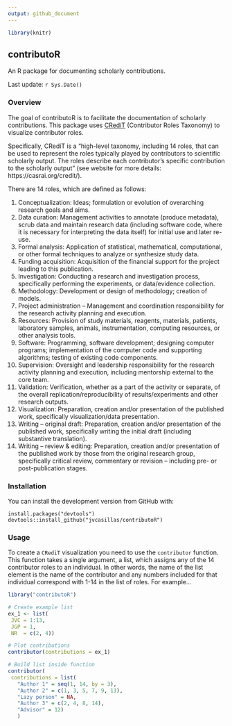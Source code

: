 ```yaml
---
output: github_document
---
```


```r
library(knitr)
```

## contributoR

An R package for documenting scholarly contributions.

Last update: `r Sys.Date()`

### Overview

The goal of contributoR is to facilitate the documentation of scholarly contributions. 
This package uses [CRediT](https://casrai.org/credit/) (Contributor Roles Taxonomy) to visualize contributor roles.

Specifically, CRediT is a "high-level taxonomy, including 14 roles, that can be used to represent the roles typically played by contributors to scientific scholarly output. 
The roles describe each contributor's specific contribution to the scholarly output" (see website for more details: https://casrai.org/credit/). 

There are 14 roles, which are defined as follows: 

1. Conceptualization: Ideas; formulation or evolution of overarching research goals and aims.
2. Data curation: Management activities to annotate (produce metadata), scrub data and maintain research data (including software code, where it is necessary for interpreting the data itself) for initial use and later re-use.
3. Formal analysis: Application of statistical, mathematical, computational, or other formal techniques to analyze or synthesize study data.
4. Funding acquisition: Acquisition of the financial support for the project leading to this publication.
5. Investigation: Conducting a research and investigation process, specifically performing the experiments, or data/evidence collection.
6. Methodology: Development or design of methodology; creation of models.
7. Project administration – Management and coordination responsibility for the research activity planning and execution.
8. Resources: Provision of study materials, reagents, materials, patients, laboratory samples, animals, instrumentation, computing resources, or other analysis tools.
9. Software: Programming, software development; designing computer programs; implementation of the computer code and supporting algorithms; testing of existing code components.
10. Supervision: Oversight and leadership responsibility for the research activity planning and execution, including mentorship external to the core team.
11. Validation: Verification, whether as a part of the activity or separate, of the overall replication/reproducibility of results/experiments and other research outputs.
12. Visualization: Preparation, creation and/or presentation of the published work, specifically visualization/data presentation.
13. Writing – original draft: Preparation, creation and/or presentation of the published work, specifically writing the initial draft (including substantive translation).
14. Writing – review & editing: Preparation, creation and/or presentation of the published work by those from the original research group, specifically critical review, commentary or revision – including pre- or post-publication stages.

### Installation

You can install the development version from GitHub with:

```
install.packages("devtools")
devtools::install_github("jvcasillas/contributoR")
```

### Usage

To create a `CRediT` visualization you need to use the `contributor` function. 
This function takes a single argument, a list, which assigns any of the 14 contributor roles to an individual. 
In other words, the name of the list element is the name of the contributor and any numbers included for that individual correspond with 1-14 in the list of roles. 
For example...

```r
library("contributoR")

# Create example list
ex_1 <- list(
 JVC = 1:13,
 JGP = 1,
 NR  = c(2, 4))

# Plot contributions
contributor(contributions = ex_1)

# Build list inside function
contributor(
 contributions = list(
   "Author 1" = seq(1, 14, by = 3),
   "Author 2" = c(1, 3, 5, 7, 9, 13),
   "Lazy person" = NA,
   "Author 3" = c(2, 4, 8, 14), 
   "Advisor" = 12)
   )
```
